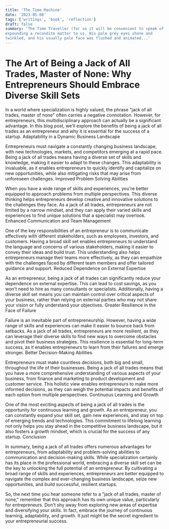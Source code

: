 ```yaml
---
title: 'The Time Machine'
date: '2023-05-08'
tags: ['writings', 'book', 'reflection']
draft: false
summary: 'The Time Traveller (for so it will be convenient to speak of him) was
expounding a recondite matter to us. His pale grey eyes shone and
twinkled, and his usually pale face was flushed and animated...'
---
```


# The Art of Being a Jack of All Trades, Master of None: Why Entrepreneurs Should Embrace Diverse Skill Sets

In a world where specialization is highly valued, the phrase "jack of all trades, master of none" often carries a negative connotation. However, for entrepreneurs, this multidisciplinary approach can actually be a significant advantage. In this blog post, we'll explore the benefits of being a jack of all trades as an entrepreneur and why it is essential for the success of a startup.
Adaptability in a Dynamic Business Landscape

Entrepreneurs must navigate a constantly changing business landscape, with new technologies, markets, and competitors emerging at a rapid pace. Being a jack of all trades means having a diverse set of skills and knowledge, making it easier to adapt to these changes. This adaptability is invaluable, as it enables entrepreneurs to quickly identify and capitalize on new opportunities, while also mitigating risks that may arise from unforeseen challenges.
Improved Problem Solving Abilities

When you have a wide range of skills and experiences, you're better equipped to approach problems from multiple perspectives. This diverse thinking helps entrepreneurs develop creative and innovative solutions to the challenges they face. As a jack of all trades, entrepreneurs are not limited by a narrow mindset, and they can apply their varied skills and experiences to find unique solutions that a specialist may overlook.
Enhanced Communication and Team Management

One of the key responsibilities of an entrepreneur is to communicate effectively with different stakeholders, such as employees, investors, and customers. Having a broad skill set enables entrepreneurs to understand the language and concerns of various stakeholders, making it easier to convey their ideas and build trust. This understanding also helps entrepreneurs manage their teams more effectively, as they can empathize with the challenges faced by different team members and offer tailored guidance and support.
Reduced Dependence on External Expertise

As an entrepreneur, being a jack of all trades can significantly reduce your dependence on external expertise. This can lead to cost savings, as you won't need to hire as many consultants or specialists. Additionally, having a diverse skill set means you can maintain control over critical aspects of your business, rather than relying on external parties who may not share your vision or fully understand your objectives.
Greater Resilience in the Face of Failure

Failure is an inevitable part of entrepreneurship. However, having a wide range of skills and experiences can make it easier to bounce back from setbacks. As a jack of all trades, entrepreneurs are more resilient, as they can leverage their diverse skills to find new ways to overcome obstacles and pivot their business strategies. This resilience is essential for long-term success, as it enables entrepreneurs to learn from their failures and emerge stronger.
Better Decision-Making Abilities

Entrepreneurs must make countless decisions, both big and small, throughout the life of their businesses. Being a jack of all trades means that you have a more comprehensive understanding of various aspects of your business, from finance and marketing to product development and customer service. This holistic view enables entrepreneurs to make more informed decisions, as they can weigh the potential impacts and benefits of each option from multiple perspectives.
Continuous Learning and Growth

One of the most exciting aspects of being a jack of all trades is the opportunity for continuous learning and growth. As an entrepreneur, you can constantly expand your skill set, gain new experiences, and stay on top of emerging trends and technologies. This commitment to lifelong learning not only helps you stay ahead in the competitive business landscape, but it also fosters a growth mindset, which is crucial for the success of any startup.
Conclusion

In summary, being a jack of all trades offers numerous advantages for entrepreneurs, from adaptability and problem-solving abilities to communication and decision-making skills. While specialization certainly has its place in the professional world, embracing a diverse skill set can be the key to unlocking the full potential of an entrepreneur. By cultivating a broad range of skills and experiences, entrepreneurs are better equipped to navigate the complex and ever-changing business landscape, seize new opportunities, and build successful, resilient startups.

So, the next time you hear someone refer to a "jack of all trades, master of none," remember that this approach has its own unique value, particularly for entrepreneurs. Don't shy away from exploring new areas of expertise and diversifying your skills. In fact, embrace the journey of continuous learning, adaptability, and growth. It just might be the secret ingredient to your entrepreneurial success.
